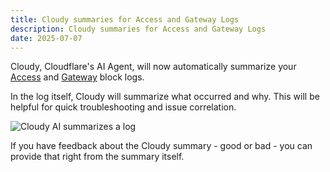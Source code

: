 ```yaml
---
title: Cloudy summaries for Access and Gateway Logs
description: Cloudy summaries for Access and Gateway Logs
date: 2025-07-07
---
```


Cloudy, Cloudflare's AI Agent, will now automatically summarize your [Access](/cloudflare-one/insights/logs/audit-logs/) and [Gateway](/cloudflare-one/insights/logs/gateway-logs/) block logs.

In the log itself, Cloudy will summarize what occurred and why. This will be helpful for quick troubleshooting and issue correlation.

![Cloudy AI summarizes a log](~/assets/images/changelog/cloudflare-one/cloudy-explanation.png)

If you have feedback about the Cloudy summary - good or bad - you can provide that right from the summary itself.
